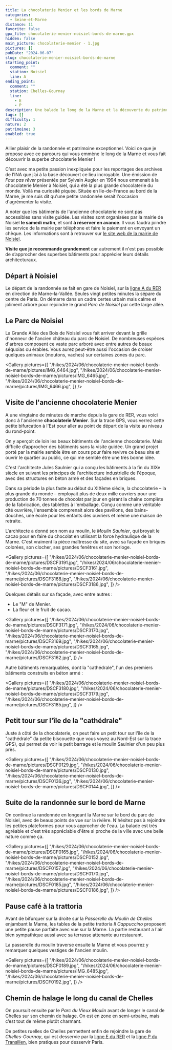 ```yaml
---
title: La chocolaterie Menier et les bords de Marne
categories:
  - Seine-et-Marne
distance: 11
favorite: false
gpx_file: chocolaterie-menier-noisiel-bords-de-marne.gpx
hidden: false
main_picture: chocolaterie-menier - 1.jpg
pictures: []
pubDate: "2024-06-07"
slug: chocolaterie-menier-noisiel-bords-de-marne
starting_point:
  comment: ""
  station: Noisiel
  line: A
ending_point:
  comment: ""
  station: Chelles-Gournay
  line:
    - E
    - P
description: Une balade le long de la Marne et la découverte du patrimoine remarquable de la chocolaterie Menier.
tags: []
difficulty: 1
nature: 2
patrimoine: 3
enabled: true
---
```


Allier plaisir de la randonnée et patrimoine exceptionnel. Voici ce que je propose avec ce parcours qui vous emmène le long de la Marne et vous fait découvrir la superbe chocolaterie Menier !

C’est avec ma petite passion inexpliquée pour les reportages des archives de l’INA que j’ai à la base découvert ce lieu incroyable. Une émission de _Faut pas rêver_ présentée par Sylvain Augier en 1994 nous emmenait à la chocolaterie Menier à Noisiel, qui a été la plus grande chocolaterie du monde. Voilà ma curiosité piquée. Située en Ile-de-France au bord de la Marne, je me suis dit qu'une petite randonnée serait l'occasion d'agrémenter la visite.

A noter que les bâtiments de l'ancienne chocolaterie ne sont pas accessibles sans visite guidée. Les visites sont organisées par la mairie de Noisiel **le samedi matin**, et sont **à réserver en avance**. Il vous faudra joindre les service de la mairie par téléphone et faire le paiement en envoyant un chèque. Les informations sont à retrouver sur [le site web de la mairie de Noisiel](https://www.ville-noisiel.fr/loisirs/patrimoine-et-tourisme/visites-de-noisiel/).

**Visite que je recommande grandement** car autrement il n'est pas possible de s’approcher des superbes bâtiments pour apprécier leurs détails architecturaux.

## Départ à Noisiel

Le départ de la randonnée se fait en gare de Noisiel, sur la [ligne A du RER](/randonnees-par-ligne/randonnees-rer-a) en direction de Marne-la-Vallée. Seules vingt petites minutes la sépare du centre de Paris. On démarre dans un cadre certes urbain mais calme et joliment arboré pour rejoindre le grand _Parc de Noisiel_ par cette large allée.

<Picture
  src="/hikes/2024/06/chocolaterie-menier-noisiel-bords-de-marne/pictures/IMG_6463.jpg"
  caption="Départ sous la Grande Allée des Bois de Noisiel."
/>

## Le Parc de Noisiel

La Grande Allée des Bois de Noisiel vous fait arriver devant la grille d'honneur de l'ancien château du parc de Noisiel. De nombreuses espèces d'arbres composent ce vaste parc arboré avec entre autres de beaux séquoias ou érables. Vous aurez peut-être aussi l'occasion de croiser quelques animaux (moutons, vaches) sur certaines zones du parc.

<Gallery
  pictures={[
    "/hikes/2024/06/chocolaterie-menier-noisiel-bords-de-marne/pictures/IMG_6464.jpg",
    "/hikes/2024/06/chocolaterie-menier-noisiel-bords-de-marne/pictures/IMG_6465.jpg",
    "/hikes/2024/06/chocolaterie-menier-noisiel-bords-de-marne/pictures/IMG_6466.jpg",
  ]}
/>

## Visite de l'ancienne chocolaterie Menier

A une vingtaine de minutes de marche depuis la gare de RER, vous voici donc à l'ancienne **chocolaterie Menier**. Sur la trace GPS, vous verrez cette petite bifurcation à l'Est pour aller au point de départ de la visite au niveau du rond-point.

On y aperçoit de loin les beaux bâtiments de l'ancienne chocolaterie. Mais difficile d’approcher des bâtiments sans la visite guidée. Un grand projet porté par la mairie semble être en cours pour faire revivre ce beau site et ouvrir le quartier au public, ce qui me semble être une très bonne idée.

C'est l'architecte Jules Saulnier qui a conçu les bâtiments à la fin du XIXe siècle en suivant les principes de l'architecture industrielle de l'époque, avec des structures en béton armé et des façades en briques.

Dans sa période la plus faste au début du XIXème siècle, la chocolaterie – la plus grande du monde – employait plus de deux mille ouvriers pour une production de 70 tonnes de chocolat par jour en gérant la chaîne complète de la fabrication, des tablettes à l'emballage. Conçu comme une véritable cité ouvrière, l'ensemble comprenait alors des pavillons, des bains-douches, une école pour les enfants des ouvriers et même une maison de retraite.

L'architecte a donné son nom au moulin, le _Moulin Saulnier_, qui broyait le cacao pour en faire du chocolat en utilisant la force hydraulique de la Marne. C'est vraiment la pièce maîtresse du site, avec sa façade en briques colorées, son clocher, ses grandes fenêtres et son horloge.

<Gallery
  pictures={[
    "/hikes/2024/06/chocolaterie-menier-noisiel-bords-de-marne/pictures/DSCF3191.jpg",
    "/hikes/2024/06/chocolaterie-menier-noisiel-bords-de-marne/pictures/DSCF3161.jpg",
    "/hikes/2024/06/chocolaterie-menier-noisiel-bords-de-marne/pictures/DSCF3168.jpg",
    "/hikes/2024/06/chocolaterie-menier-noisiel-bords-de-marne/pictures/DSCF3186.jpg",
  ]}
/>

Quelques détails sur sa façade, avec entre autres :

- Le "M" de Menier.
- La fleur et le fruit de cacao.

<Gallery
  pictures={[
    "/hikes/2024/06/chocolaterie-menier-noisiel-bords-de-marne/pictures/DSCF3171.jpg",
    "/hikes/2024/06/chocolaterie-menier-noisiel-bords-de-marne/pictures/DSCF3170.jpg",
    "/hikes/2024/06/chocolaterie-menier-noisiel-bords-de-marne/pictures/DSCF3169.jpg",
    "/hikes/2024/06/chocolaterie-menier-noisiel-bords-de-marne/pictures/DSCF3165.jpg",
    "/hikes/2024/06/chocolaterie-menier-noisiel-bords-de-marne/pictures/DSCF3162.jpg",
  ]}
/>

Autre bâtiments remarquables, dont la "cathédrale", l'un des premiers bâtiments construits en béton armé :

<Gallery
  pictures={[
    "/hikes/2024/06/chocolaterie-menier-noisiel-bords-de-marne/pictures/DSCF3180.jpg",
    "/hikes/2024/06/chocolaterie-menier-noisiel-bords-de-marne/pictures/DSCF3179.jpg",
    "/hikes/2024/06/chocolaterie-menier-noisiel-bords-de-marne/pictures/DSCF3185.jpg",
  ]}
/>

## Petit tour sur l'île de la "cathédrale"

Juste à côté de la chocolaterie, on peut faire un petit tour sur l'île de la "cathédrale" (la petite biscouette que vous voyez au Nord-Est sur la trace GPS), qui permet de voir le petit barrage et le moulin Saulnier d'un peu plus près.

<Gallery
  pictures={[
    "/hikes/2024/06/chocolaterie-menier-noisiel-bords-de-marne/pictures/DSCF0129.jpg",
    "/hikes/2024/06/chocolaterie-menier-noisiel-bords-de-marne/pictures/DSCF0130.jpg",
    "/hikes/2024/06/chocolaterie-menier-noisiel-bords-de-marne/pictures/DSCF0136.jpg",
    "/hikes/2024/06/chocolaterie-menier-noisiel-bords-de-marne/pictures/DSCF0144.jpg",
  ]}
/>

## Suite de la randonnée sur le bord de Marne

On continue la randonnée en longeant la Marne sur le bord du parc de Noisiel, avec de beaux points de vue sur la rivière. N'hésitez pas à rejoindre les petites plateformes pour vous approcher de l'eau. La balade est très agréable et c'est très appréciable d'être si proche de la ville avec une belle nature comme ça.

<Picture src="/hikes/2024/06/chocolaterie-menier-noisiel-bords-de-marne/pictures/marne1.jpg" />

<Gallery
  pictures={[
    "/hikes/2024/06/chocolaterie-menier-noisiel-bords-de-marne/pictures/DSCF0165.jpg",
    "/hikes/2024/06/chocolaterie-menier-noisiel-bords-de-marne/pictures/DSCF0152.jpg",
    "/hikes/2024/06/chocolaterie-menier-noisiel-bords-de-marne/pictures/DSCF0157.jpg",
    "/hikes/2024/06/chocolaterie-menier-noisiel-bords-de-marne/pictures/DSCF0170.jpg",
    "/hikes/2024/06/chocolaterie-menier-noisiel-bords-de-marne/pictures/DSCF0185.jpg",
    "/hikes/2024/06/chocolaterie-menier-noisiel-bords-de-marne/pictures/DSCF0186.jpg",
  ]}
/>

## Pause café à la trattoria

Avant de bifurquer sur la droite sur la _Passerelle du Moulin de Chelles_ enjambant la Marne, les tables de la petite trattoria _Il Cappuccino_ proposent une petite pause parfaite avec vue sur la Marne. La partie restaurant a l'air bien sympathique aussi avec sa terrasse attenante au restaurant.

<Picture
  src="/hikes/2024/06/chocolaterie-menier-noisiel-bords-de-marne/pictures/IMG_6483.jpg"
  caption="Pause café en bord de Marne"
/>

La passerelle du moulin traverse ensuite la Marne et vous pourrez y remarquer quelques vestiges de l'ancien moulin.

<Gallery
  pictures={[
    "/hikes/2024/06/chocolaterie-menier-noisiel-bords-de-marne/pictures/DSCF0189.jpg",
    "/hikes/2024/06/chocolaterie-menier-noisiel-bords-de-marne/pictures/IMG_6485.jpg",
    "/hikes/2024/06/chocolaterie-menier-noisiel-bords-de-marne/pictures/DSCF0192.jpg",
  ]}
/>

## Chemin de halage le long du canal de Chelles

On poursuit ensuite par le _Parc du Vieux Moulin_ avant de longer le canal de Chelles sur son chemin de halage. On est en zone en semi-urbaine, mais c’est tout de même plutôt charmant.

De petites ruelles de Chelles permettent enfin de rejoindre la gare de _Chelles-Gournay_, qui est desservie par la [ligne E du RER](/randonnees-par-ligne/randonnees-rer-e) et la [ligne P du Transilien](/randonnees-par-ligne/randonnees-transilien-ligne-p), bien pratiques pour desservir Paris.
